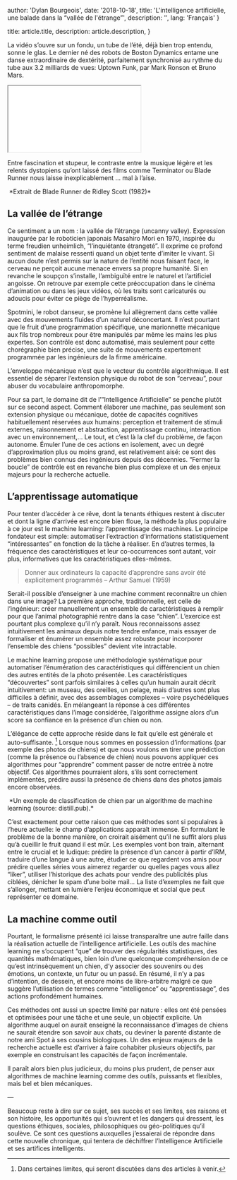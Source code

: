 
  author: 'Dylan Bourgeois',
  date: '2018-10-18',
  title: 'L\'intelligence artificielle, une balade dans la “vallée de l\'étrange”',
  description: '',
  lang: 'Français'
}

  title: article.title,
  description: article.description,
}


La vidéo s’ouvre sur un fondu, un tube de l’été, déjà bien trop entendu, sonne le glas. Le dernier né des robots de Boston Dynamics entame une danse extraordinaire de dextérité, parfaitement synchronisé au rythme du tube aux 3.2 milliards de vues: Uptown Funk, par Mark Ronson et Bruno Mars.

<iframe
    className="aspect-video w-full"
    src={"https://www.youtube.com/embed/kHBcVlqpvZ8"}
    title="YouTube Video Player"
    allow="accelerometer; autoplay; clipboard-write; encrypted-media; gyroscope; picture-in-picture"
></iframe>

Entre fascination et stupeur, le contraste entre la musique légère et les relents dystopiens qu’ont laissé des films comme Terminator ou Blade Runner nous laisse inexplicablement … mal à l’aise.

<Image src={blade} alt="" />
*Extrait de Blade Runner de Ridley Scott (1982)*

## La vallée de l’étrange
 

Ce sentiment a un nom : la vallée de l’étrange (uncanny valley). Expression inaugurée par le roboticien japonais Masahiro Mori en 1970, inspirée du terme freudien unheimlich, “l’inquiétante étrangeté”. Il exprime ce profond sentiment de malaise ressenti quand un objet tente d’imiter le vivant. Si aucun doute n’est permis sur la nature de l’entité nous faisant face, le cerveau ne perçoit aucune menace envers sa propre humanité. Si en revanche le soupçon s’installe, l’ambiguïté entre le naturel et l’artificiel angoisse. On retrouve par exemple cette préoccupation dans le cinéma d’animation ou dans les jeux vidéos, où les traits sont caricaturés ou adoucis pour éviter ce piège de l’hyperréalisme.

Spotmini, le robot danseur, se promène lui allègrement dans cette vallée avec des mouvements fluides d’un naturel déconcertant. Il n’est pourtant que le fruit d’une programmation spécifique, une marionnette mécanique aux fils trop nombreux pour être manipulés par même les mains les plus expertes. Son contrôle est donc automatisé, mais seulement pour cette chorégraphie bien précise, une suite de mouvements expertement programmée par les ingénieurs de la firme américaine.

L’enveloppe mécanique n’est que le vecteur du contrôle algorithmique. Il est essentiel de séparer l’extension physique du robot de son “cerveau”, pour abuser du vocabulaire anthropomorphe.

Pour sa part, le domaine dit de l’”Intelligence Artificielle” se penche plutôt sur ce second aspect. Comment élaborer une machine, pas seulement son extension physique ou mécanique, dotée de capacités cognitives habituellement réservées aux humains: perception et traitement de stimuli externes, raisonnement et abstraction, apprentissage continu, interaction avec un environnement,… Le tout, et c’est là la clef du problème, de façon autonome. Émuler l’une de ces actions en isolement, avec un degré d’approximation plus ou moins grand, est relativement aisé: ce sont des problèmes bien connus des ingénieurs depuis des décennies. “Fermer la boucle” de contrôle est en revanche bien plus complexe et un des enjeux majeurs  pour la recherche actuelle.

 

## L’apprentissage automatique
 

Pour tenter d’accéder à ce rêve, dont la tenants éthiques restent à discuter et dont la ligne d’arrivée est encore bien floue, la méthode la plus populaire à ce jour est le machine learning: l’apprentissage des machines. Le principe fondateur est simple: automatiser l’extraction d’informations statistiquement “intéressantes” en fonction de la tâche à réaliser. En d’autres termes, la fréquence des caractéristiques et leur co-occurrences sont autant, voir plus, informatives que les caractéristiques elles-mêmes.
 

> Donner aux ordinateurs la capacité d’apprendre sans avoir été explicitement programmés – Arthur Samuel (1959)
 

Serait-il possible d’enseigner à une machine comment reconnaître un chien dans une image? La première approche, traditionnelle, est celle de l’ingénieur: créer manuellement un ensemble de caractéristiques à remplir pour que l’animal photographié rentre dans la case “chien”. L’exercice est pourtant plus complexe qu’il n’y paraît. Nous reconnaissons assez intuitivement les animaux depuis notre tendre enfance, mais essayer de formaliser et énumérer un ensemble assez robuste pour incorporer l’ensemble des chiens “possibles” devient vite intractable.

Le machine learning propose une méthodologie systématique pour automatiser l’énumération des caractéristiques qui différencient un chien des autres entités de la photo présentée. Les caractéristiques “découvertes” sont parfois similaires à celles qu’un humain aurait décrit intuitivement: un museau, des oreilles, un pelage, mais d’autres sont plus difficiles à définir, avec des assemblages complexes – voire psychédéliques – de traits canidés. En mélangeant la réponse à ces différentes caractéristiques dans l’image considérée, l’algorithme assigne alors d’un score sa confiance en la présence d’un chien ou non.

L’élégance de cette approche réside dans le fait qu’elle est générale et auto-suffisante. [^*] Lorsque nous sommes en possession d’informations (par exemple des photos de chiens) et que nous voulons en tirer une prédiction (comme la présence ou l’absence de chien) nous pouvons appliquer ces algorithmes pour “apprendre” comment passer de notre entrée à notre objectif. Ces algorithmes pourraient alors, s’ils sont correctement implémentés, prédire aussi la présence de chiens dans des photos jamais encore observées.

<Image src={dog} alt="" />
*Un exemple de classification de chien par un algorithme de machine learning (source: distill.pub).*

C’est exactement pour cette raison que ces méthodes sont si populaires à l’heure actuelle: le champ d’applications apparaît immense. En formulant le problème de la bonne manière, on croirait aisément qu’il ne suffit alors plus qu’à cueillir le fruit quand il est mûr. Les exemples vont bon train, alternant entre le crucial et le ludique: prédire la présence d’un cancer à partir d’IRM, traduire d’une langue à une autre, étudier ce que regardent vos amis pour prédire quelles séries vous aimerez regarder ou quelles pages vous allez “liker”, utiliser l’historique des achats pour vendre des publicités plus ciblées, dénicher le spam d’une boite mail… La liste d’exemples ne fait que s’allonger, mettant en lumière l’enjeu économique et social que peut représenter ce domaine.

 

## La machine comme outil
 

Pourtant, le formalisme présenté ici laisse transparaître une autre faille dans la réalisation actuelle de l’intelligence artificielle. Les outils des machine learning ne s’occupent “que” de trouver des régularités statistiques, des quantités mathématiques, bien loin d’une quelconque compréhension de ce qu’est intrinsèquement un chien, d’y associer des souvenirs ou des émotions, un contexte, un futur ou un passé. En résumé, il n’y a pas d’intention, de dessein, et encore moins de libre-arbitre malgré ce que suggère l’utilisation de termes comme “intelligence” ou “apprentissage”, des actions profondément humaines.

Ces méthodes ont aussi un spectre limité par nature : elles ont été pensées et optimisées pour une tâche et une seule, un objectif explicite. Un algorithme auquel on aurait enseigné la reconnaissance d’images de chiens ne saurait étendre son savoir aux chats, ou deviner la parenté distante de notre ami Spot à ses cousins biologiques. Un des enjeux majeurs de la recherche actuelle est d’arriver à faire cohabiter plusieurs objectifs, par exemple en construisant les capacités de façon incrémentale.

Il paraît alors bien plus judicieux, du moins plus prudent, de penser aux algorithmes de machine learning comme des outils, puissants et flexibles, mais bel et bien mécaniques.

 

—

 

Beaucoup reste à dire sur ce sujet, ses succès et ses limites, ses raisons et son histoire, les opportunités qui s’ouvrent et les dangers qui dressent, les questions éthiques, sociales, philosophiques ou géo-politiques qu’il soulève. Ce sont ces questions auxquelles j’essaierai de répondre dans cette nouvelle chronique, qui tentera de déchiffrer l’Intelligence Artificielle et ses artifices intelligents.

 

[^*]: Dans certaines limites, qui seront discutées dans des articles à venir.